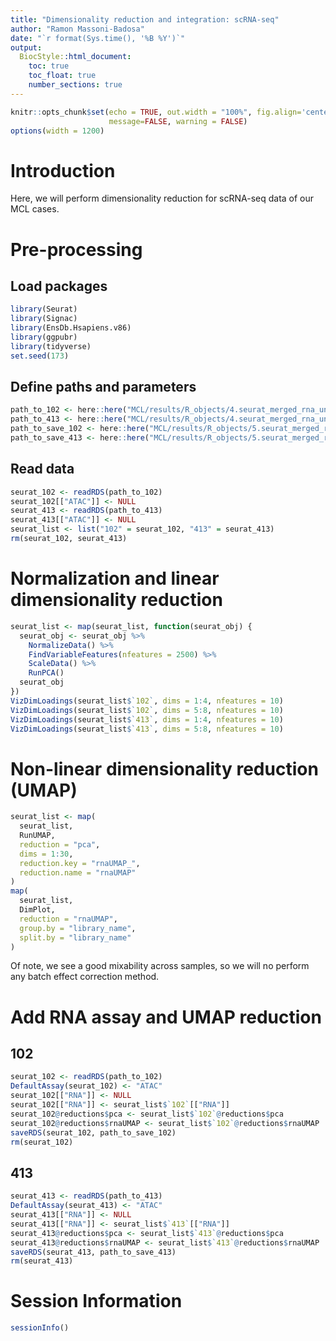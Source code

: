 ```yaml
---
title: "Dimensionality reduction and integration: scRNA-seq"
author: "Ramon Massoni-Badosa"
date: "`r format(Sys.time(), '%B %Y')`"
output: 
  BiocStyle::html_document:
    toc: true
    toc_float: true
    number_sections: true
---
```


```r
knitr::opts_chunk$set(echo = TRUE, out.width = "100%", fig.align='center', 
                      message=FALSE, warning = FALSE)
options(width = 1200)
```


# Introduction

Here, we will perform dimensionality reduction for scRNA-seq data of our MCL cases.


# Pre-processing

## Load packages

```r
library(Seurat)
library(Signac)
library(EnsDb.Hsapiens.v86)
library(ggpubr)
library(tidyverse)
set.seed(173)
```


## Define paths and parameters

```r
path_to_102 <- here::here("MCL/results/R_objects/4.seurat_merged_rna_unprocessed_atac_processed_102.rds")
path_to_413 <- here::here("MCL/results/R_objects/4.seurat_merged_rna_unprocessed_atac_processed_413.rds")
path_to_save_102 <- here::here("MCL/results/R_objects/5.seurat_merged_rna_processed_atac_processed_102.rds")
path_to_save_413 <- here::here("MCL/results/R_objects/5.seurat_merged_rna_processed_atac_processed_413.rds")
```


## Read data

```r
seurat_102 <- readRDS(path_to_102)
seurat_102[["ATAC"]] <- NULL
seurat_413 <- readRDS(path_to_413)
seurat_413[["ATAC"]] <- NULL
seurat_list <- list("102" = seurat_102, "413" = seurat_413)
rm(seurat_102, seurat_413)
```


# Normalization and linear dimensionality reduction

```r
seurat_list <- map(seurat_list, function(seurat_obj) {
  seurat_obj <- seurat_obj %>%
    NormalizeData() %>%
    FindVariableFeatures(nfeatures = 2500) %>%
    ScaleData() %>%
    RunPCA()
  seurat_obj
})
VizDimLoadings(seurat_list$`102`, dims = 1:4, nfeatures = 10)
VizDimLoadings(seurat_list$`102`, dims = 5:8, nfeatures = 10)
VizDimLoadings(seurat_list$`413`, dims = 1:4, nfeatures = 10)
VizDimLoadings(seurat_list$`413`, dims = 5:8, nfeatures = 10)
```


# Non-linear dimensionality reduction (UMAP)

```r
seurat_list <- map(
  seurat_list,
  RunUMAP,
  reduction = "pca",
  dims = 1:30,
  reduction.key = "rnaUMAP_",
  reduction.name = "rnaUMAP"
)
map(
  seurat_list,
  DimPlot,
  reduction = "rnaUMAP",
  group.by = "library_name",
  split.by = "library_name"
)
```


Of note, we see a good mixability across samples, so we will no perform any batch effect correction method.


# Add RNA assay and UMAP reduction

## 102

```r
seurat_102 <- readRDS(path_to_102)
DefaultAssay(seurat_102) <- "ATAC"
seurat_102[["RNA"]] <- NULL
seurat_102[["RNA"]] <- seurat_list$`102`[["RNA"]]
seurat_102@reductions$pca <- seurat_list$`102`@reductions$pca
seurat_102@reductions$rnaUMAP <- seurat_list$`102`@reductions$rnaUMAP
saveRDS(seurat_102, path_to_save_102)
rm(seurat_102)
```


## 413

```r
seurat_413 <- readRDS(path_to_413)
DefaultAssay(seurat_413) <- "ATAC"
seurat_413[["RNA"]] <- NULL
seurat_413[["RNA"]] <- seurat_list$`413`[["RNA"]]
seurat_413@reductions$pca <- seurat_list$`413`@reductions$pca
seurat_413@reductions$rnaUMAP <- seurat_list$`413`@reductions$rnaUMAP
saveRDS(seurat_413, path_to_save_413)
rm(seurat_413)
```


# Session Information

```r
sessionInfo()
```

